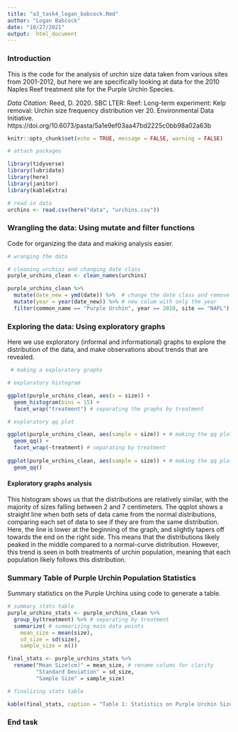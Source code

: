 ```yaml
---
title: "a3_task4_logan_babcock.Rmd"
author: "Logan Babcock"
date: "10/27/2021"
output:  html_document
---
```


### Introduction
This is the code for the analysis of urchin size data taken from various sites from 2001-2012, but here we are specifically looking at data for the 2010 Naples Reef treatment site for the Purple Urchin Species. 

*Data Citation:* Reed, D. 2020. SBC LTER: Reef: Long-term experiment: Kelp removal: Urchin size frequency distribution ver 20. Environmental Data Initiative. https://doi.org/10.6073/pasta/5a1e9ef03aa47bd2225c0bb98a02a63b

```r
knitr::opts_chunk$set(echo = TRUE, message = FALSE, warning = FALSE)

# attach packages

library(tidyverse)
library(lubridate)
library(here)
library(janitor)
library(kableExtra)

# read in data
urchins <- read.csv(here("data", "urchins.csv"))


```
### Wrangling the data: Using mutate and filter functions
Code for organizing the data and making analysis easier.
```r
# wranging the data

# cleaning urchins and changing date class
purple_urchins_clean <- clean_names(urchins)

purple_urchins_clean %>% 
  mutate(date_new = ymd(date)) %>%  # change the date class and remove old column
  mutate(year = year(date_new)) %>% # new colum with only the year
  filter(common_name == "Purple Urchin", year == 2010, site == "NAPL") # keep purple urchins for NAPL site in 2010

```
### Exploring the data: Using exploratory graphs
Here we use exploratory (informal and informational) graphs to explore the distribution of the data, and make observations about trends that are revealed. 
```r
 # making a exploratory graphs

# exploratory histogram

ggplot(purple_urchins_clean, aes(x = size)) + 
  geom_histogram(bins = 15) +
  facet_wrap("treatment") # separating the graphs by treatment

# exploratory qq plot

ggplot(purple_urchins_clean, aes(sample = size)) + # making the qq plot based on urchin size
  geom_qq() +
  facet_wrap(~treatment) # separating by treatment 
 
ggplot(purple_urchins_clean, aes(sample = size)) + # making the qq plot based on urchin size, with both populations considered together
  geom_qq()
```

#### Exploratory graphs analysis
This histogram shows us that the distributions are relatively similar, with the majority of sizes falling between 2 and 7 centimeters. The qqplot shows a straight line when both sets of data came from the normal distributions, comparing each set of data to see if they are from the same distribution. Here, the line is lower at the beginning of the graph, and slightly tapers off towards the end on the right side. This means that the distributions likely peaked in the middle compared to a normal-curve distribution. However, this trend is seen in both treatments of urchin population, meaning that each population likely follows this distribution.

### Summary Table of Purple Urchin Population Statistics
Summary statistics on the Purple Urchins using code to generate a table.

```r
# summary stats table 
purple_urchins_stats <- purple_urchins_clean %>%
  group_by(treatment) %>% # separating by treatment
  summarize( # summarizing main data points
    mean_size = mean(size),
    sd_size = sd(size),
    sample_size = n())

final_stats <- purple_urchins_stats %>%
  rename("Mean Size(cm)" = mean_size, # rename colums for clarity
         "Standard Deviation" = sd_size,
         "Sample Size" = sample_size)

# finalizing stats table

kable(final_stats, caption = "Table 1: Statistics on Purple Urchin Size by treatment at Naples Reef site", digits = 3, align = "c") # making table tidy and editing sig figs

```
### End task

